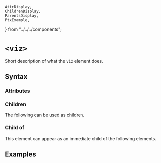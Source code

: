     AttrDisplay,
    ChildrenDisplay,
    ParentsDisplay,
    PtxExample,
} from "../../../components";

# `<viz>`

Short description of what the `viz` element does.

## Syntax

### Attributes

<AttrDisplay name="viz" />

### Children

The following can be used as children.

<ChildrenDisplay name="viz" />

### Child of

This element can appear as an immediate child of the following elements.

<ParentsDisplay name="viz" />

## Examples

    